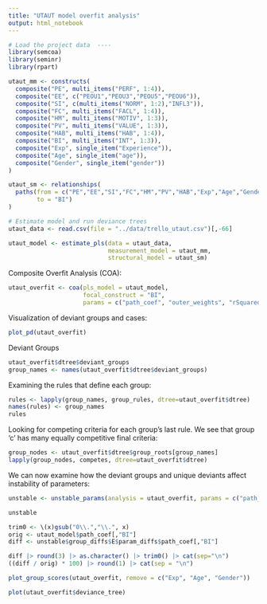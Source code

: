 ```yaml
---
title: "UTAUT model overfit analysis"
output: html_notebook
---
```


```r
# Load the project data  ----
library(semcoa)
library(seminr)
library(rpart)

utaut_mm <- constructs(
  composite("PE", multi_items("PERF", 1:4)),
  composite("EE", c("PEOU1","PEOU3","PEOU5","PEOU6")),
  composite("SI", c(multi_items("NORM", 1:2),"INFL3")),
  composite("FC", multi_items("FACL", 1:4)),
  composite("HM", multi_items("MOTIV", 1:3)),
  composite("PV", multi_items("VALUE", 1:3)),
  composite("HAB", multi_items("HAB", 1:4)),
  composite("BI", multi_items("INT", 1:3)),
  composite("Exp", single_item("Experience")),
  composite("Age", single_item("age")),
  composite("Gender", single_item("gender"))
)

utaut_sm <- relationships(
  paths(from = c("PE","EE","SI","FC","HM","PV","HAB","Exp","Age","Gender"), 
        to = "BI")
)

# Estimate model and run deviance trees
utaut_data <- read.csv(file = "../data/trello_utaut.csv")[,-66]

utaut_model <- estimate_pls(data = utaut_data,
                            measurement_model = utaut_mm,
                            structural_model = utaut_sm)
```

Composite Overfit Analysis (COA):

```r
utaut_overfit <- coa(pls_model = utaut_model, 
                     focal_construct = "BI",
                     params = c("path_coef", "outer_weights", "rSquared"))
```

Visualization of deviant groups and cases:

```r
plot_pd(utaut_overfit)
```
Deviant Groups
```r
utaut_overfit$dtree$deviant_groups
group_names <- names(utaut_overfit$dtree$deviant_groups)
```
Examining the rules that define each group:

```r
rules <- lapply(group_names, group_rules, dtree=utaut_overfit$dtree)
names(rules) <- group_names
rules
```

Looking for competing criteria for each group's last rule. We see that group 'c' has many equally competitive final criteria:

```r
group_nodes <- utaut_overfit$dtree$group_roots[group_names]
lapply(group_nodes, competes, dtree=utaut_overfit$dtree)
```

We can now examine how the deviant groups and unique deviants affect instability of parameters:

```r
unstable <- unstable_params(analysis = utaut_overfit, params = c("path_coef", "rSquared"))

unstable
```

```r
trim0 <- \(x)gsub("0\\.","\\.", x)
orig <- utaut_model$path_coef[,"BI"]
diff <- unstable$group_diffs$E$param_diffs$path_coef[,"BI"]

diff |> round(3) |> as.character() |> trim0() |> cat(sep="\n")
((diff / orig) * 100) |> round(1) |> cat(sep = "\n")
```

```r
plot_group_scores(utaut_overfit, remove = c("Exp", "Age", "Gender"))
```

```r
plot(utaut_overfit$deviance_tree)
```

